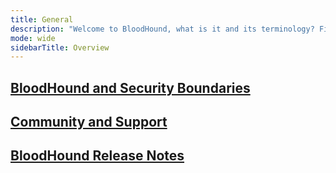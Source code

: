 ---
title: General
description: "Welcome to BloodHound, what is it and its terminology? Find FAQ, release notes, community, support."
mode: wide
sidebarTitle: Overview
---

## <Icon icon="shield" iconType="solid" /> [BloodHound and Security Boundaries](/hc/en-us/sections/BloodHound-and-Security-Boundaries)

<CardGroup>
 <Card title="Modifying Tier Zero" icon="pencil" iconType="solid" horizontal href="/hc/en-us/articles/Modifying-Tier-Zero" />
<Card title="Tier Zero: Members and Modification" icon="users-gear" iconType="solid" horizontal href="/hc/en-us/articles/Tier-Zero-Members-and-Modification" />

</CardGroup>

## <Icon icon="user-gear" iconType="solid" /> [Community and Support](/hc/en-us/sections/Community-and-Support)
<CardGroup> <Card title="Additional Training and Resources" icon="graduation-cap" iconType="solid" horizontal href="/hc/en-us/articles/Additional-Training-and-Resources" /> <Card title="Getting Help and the BloodHound community" icon="users" iconType="solid" horizontal href="/hc/en-us/articles/Getting-Help-and-the-BloodHound-community" /> </CardGroup>

## <Icon icon="circle-info" iconType="solid" /> [BloodHound Release Notes](/hc/en-us/sections/BloodHound-Release-Notes)
<CardGroup>
 <Card title="Release Notes Summary Overview" icon="star" iconType="solid" horizontal href="/hc/en-us/articles/Release-Notes-Summary-Overview" />
<Card title="2024-11-14 Release Notes (v6.2.0)" icon="code-commit" iconType="solid" horizontal href="/hc/en-us/articles/2024-11-14-Release-Notes-v6-2-0" />
<Card title="2024-10-22 Release Notes (v6.1.0)" icon="code-commit" iconType="solid" horizontal href="/hc/en-us/articles/2024-10-22-Release-Notes-v6-1-0" />
<Card title="2024-09-30 Release Notes (v6.0.0)" icon="code-commit" iconType="solid" horizontal href="/hc/en-us/articles/2024-09-30-Release-Notes-v6-0-0" />
<Card title="2024-09-10 Release Notes (v5.15.0)" icon="code-commit" iconType="solid" horizontal href="/hc/en-us/articles/2024-09-10-Release-Notes-v5-15-0" />
<Card title="2024-08-20 Release Notes (v5.14.0)" icon="code-commit" iconType="solid" horizontal href="/hc/en-us/articles/2024-08-20-Release-Notes-v5-14-0" />
<Card title="See all 41 articles" icon="ellipsis" href="/hc/en-us/sections/BloodHound-Release-Notes"iconType="solid" horizontal />
</CardGroup>
